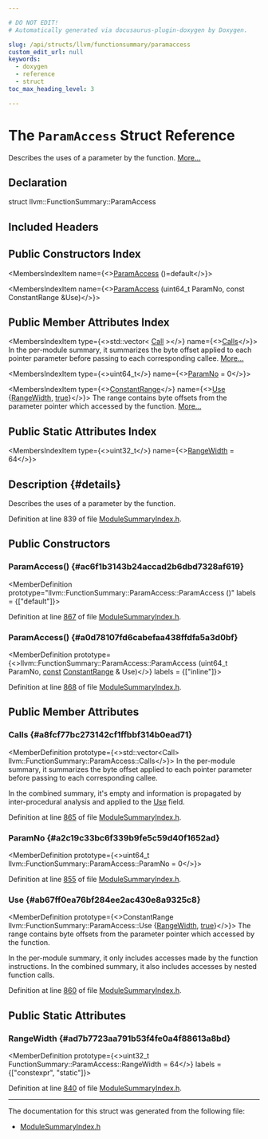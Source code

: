 ```yaml
---

# DO NOT EDIT!
# Automatically generated via docusaurus-plugin-doxygen by Doxygen.

slug: /api/structs/llvm/functionsummary/paramaccess
custom_edit_url: null
keywords:
  - doxygen
  - reference
  - struct
toc_max_heading_level: 3

---
```





# The `ParamAccess` Struct Reference

<DoxygenPage pluginConfig={pluginConfig}>

Describes the uses of a parameter by the function. <a href="#details">More...</a>

## Declaration

<CodeBlock>struct llvm::FunctionSummary::ParamAccess</CodeBlock>

## Included Headers

<IncludesList>
<IncludesListItem
  filePath="llvm/IR/ModuleSummaryIndex.h"
  permalink="/docs/api/files/include/include/llvm/include/llvm/ir/modulesummaryindex-h"
  isLocal="true" />
</IncludesList>

## Public Constructors Index

<MembersIndex>

<MembersIndexItem
  name={<><a href="#ac6f1b3143b24accad2b6dbd7328af619">ParamAccess</a> ()=default</>}>
</MembersIndexItem>

<MembersIndexItem
  name={<><a href="#a0d78107fd6cabefaa438ffdfa5a3d0bf">ParamAccess</a> (uint64&#95;t ParamNo, const ConstantRange &amp;Use)</>}>
</MembersIndexItem>

</MembersIndex>

## Public Member Attributes Index

<MembersIndex>

<MembersIndexItem
  type={<>std::vector&lt; <a href="/docs/api/structs/llvm/functionsummary/paramaccess/call">Call</a> &gt;</>}
  name={<><a href="#a8fcf77bc273142cf1ffbbf314b0ead71">Calls</a></>}>
In the per-module summary, it summarizes the byte offset applied to each pointer parameter before passing to each corresponding callee. <a href="#a8fcf77bc273142cf1ffbbf314b0ead71">More...</a>
</MembersIndexItem>

<MembersIndexItem
  type={<>uint64&#95;t</>}
  name={<><a href="#a2c19c33bc6f339b9fe5c59d40f1652ad">ParamNo</a> = 0</>}>
</MembersIndexItem>

<MembersIndexItem
  type={<><a href="/docs/api/classes/llvm/constantrange">ConstantRange</a></>}
  name={<><a href="#ab67ff0ea76bf284ee2ac430e8a9325c8">Use</a> &#123;<a href="#ad7b7723aa791b53f4fe0a4f88613a8bd">RangeWidth</a>, <a href="/docs/api/files/lib/lib/analysis/basicaliasanalysis-cpp/#af6d5cafbdfc5313e65d990120021a3ec">true</a>&#125;</>}>
The range contains byte offsets from the parameter pointer which accessed by the function. <a href="#ab67ff0ea76bf284ee2ac430e8a9325c8">More...</a>
</MembersIndexItem>

</MembersIndex>

## Public Static Attributes Index

<MembersIndex>

<MembersIndexItem
  type={<>uint32&#95;t</>}
  name={<><a href="#ad7b7723aa791b53f4fe0a4f88613a8bd">RangeWidth</a> = 64</>}>
</MembersIndexItem>

</MembersIndex>

## Description {#details}

Describes the uses of a parameter by the function.

Definition at line 839 of file <a href="/docs/api/files/include/include/llvm/include/llvm/ir/modulesummaryindex-h">ModuleSummaryIndex.h</a>.

<SectionDefinition>

## Public Constructors

### ParamAccess() {#ac6f1b3143b24accad2b6dbd7328af619}

<MemberDefinition
  prototype="llvm::FunctionSummary::ParamAccess::ParamAccess ()"
  labels = {["default"]}>

Definition at line <a href="/docs/api/files/include/include/llvm/include/llvm/ir/modulesummaryindex-h/#l00867">867</a> of file <a href="/docs/api/files/include/include/llvm/include/llvm/ir/modulesummaryindex-h">ModuleSummaryIndex.h</a>.
</MemberDefinition>

### ParamAccess() {#a0d78107fd6cabefaa438ffdfa5a3d0bf}

<MemberDefinition
  prototype={<>llvm::FunctionSummary::ParamAccess::ParamAccess (uint64&#95;t ParamNo, <a href="/docs/api/files/lib/lib/target/lib/target/aarch64/aarch64promoteconstant-cpp/#a90f8350fecae261c25be85d38b451bff">const</a> <a href="/docs/api/classes/llvm/constantrange">ConstantRange</a> &amp; Use)</>}
  labels = {["inline"]}>

Definition at line <a href="/docs/api/files/include/include/llvm/include/llvm/ir/modulesummaryindex-h/#l00868">868</a> of file <a href="/docs/api/files/include/include/llvm/include/llvm/ir/modulesummaryindex-h">ModuleSummaryIndex.h</a>.
</MemberDefinition>

</SectionDefinition>

<SectionDefinition>

## Public Member Attributes

### Calls {#a8fcf77bc273142cf1ffbbf314b0ead71}

<MemberDefinition
  prototype={<>std::vector&lt;Call&gt; llvm::FunctionSummary::ParamAccess::Calls</>}>
In the per-module summary, it summarizes the byte offset applied to each pointer parameter before passing to each corresponding callee.

In the combined summary, it&#39;s empty and information is propagated by inter-procedural analysis and applied to the <a href="/docs/api/classes/llvm/use">Use</a> field.

Definition at line <a href="/docs/api/files/include/include/llvm/include/llvm/ir/modulesummaryindex-h/#l00865">865</a> of file <a href="/docs/api/files/include/include/llvm/include/llvm/ir/modulesummaryindex-h">ModuleSummaryIndex.h</a>.
</MemberDefinition>

### ParamNo {#a2c19c33bc6f339b9fe5c59d40f1652ad}

<MemberDefinition
  prototype={<>uint64&#95;t llvm::FunctionSummary::ParamAccess::ParamNo = 0</>}>

Definition at line <a href="/docs/api/files/include/include/llvm/include/llvm/ir/modulesummaryindex-h/#l00855">855</a> of file <a href="/docs/api/files/include/include/llvm/include/llvm/ir/modulesummaryindex-h">ModuleSummaryIndex.h</a>.
</MemberDefinition>

### Use {#ab67ff0ea76bf284ee2ac430e8a9325c8}

<MemberDefinition
  prototype={<>ConstantRange llvm::FunctionSummary::ParamAccess::Use &#123;<a href="#ad7b7723aa791b53f4fe0a4f88613a8bd">RangeWidth</a>, <a href="/docs/api/files/lib/lib/analysis/basicaliasanalysis-cpp/#af6d5cafbdfc5313e65d990120021a3ec">true</a>&#125;</>}>
The range contains byte offsets from the parameter pointer which accessed by the function.

In the per-module summary, it only includes accesses made by the function instructions. In the combined summary, it also includes accesses by nested function calls.

Definition at line <a href="/docs/api/files/include/include/llvm/include/llvm/ir/modulesummaryindex-h/#l00860">860</a> of file <a href="/docs/api/files/include/include/llvm/include/llvm/ir/modulesummaryindex-h">ModuleSummaryIndex.h</a>.
</MemberDefinition>

</SectionDefinition>

<SectionDefinition>

## Public Static Attributes

### RangeWidth {#ad7b7723aa791b53f4fe0a4f88613a8bd}

<MemberDefinition
  prototype={<>uint32&#95;t FunctionSummary::ParamAccess::RangeWidth = 64</>}
  labels = {["constexpr", "static"]}>

Definition at line <a href="/docs/api/files/include/include/llvm/include/llvm/ir/modulesummaryindex-h/#l00840">840</a> of file <a href="/docs/api/files/include/include/llvm/include/llvm/ir/modulesummaryindex-h">ModuleSummaryIndex.h</a>.
</MemberDefinition>

</SectionDefinition>

<hr/>

The documentation for this struct was generated from the following file:

<ul>
<li><a href="/docs/api/files/include/include/llvm/include/llvm/ir/modulesummaryindex-h">ModuleSummaryIndex.h</a></li>
</ul>

</DoxygenPage>
